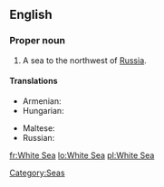 ==English==
{{wikipedia}}

===Proper noun===
{{en-proper noun|sg=[[White]] [[Sea]]}}

# A sea to the northwest of [[Russia]].

====Translations====
{{trans-top|a sea to the northwest of Russia}}
* Armenian: {{t|hy|Սպիտակ ծով|tr=Spitak çov|sc=Armn}}
* Hungarian: {{t+|hu|Fehér-tenger}}
{{trans-mid}}
* Maltese: {{t|mt|Baħar l-Abjad|xs=Maltese}}
* Russian: {{t|ru|Белое море|n|tr=Béloe móre|sc=Cyrl}}
{{trans-bottom}}

[[Category:Seas]]

[[fr:White Sea]]
[[lo:White Sea]]
[[pl:White Sea]]